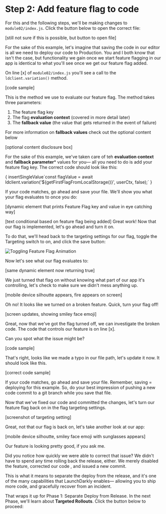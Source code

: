 
# Step 2: Add feature flag to code

For this and the following steps, we'll be making changes to `module02/index.js`. Click the button below to open the correct file:

[still not sure if this is possible, but button to open file]

For the sake of this example, let's imagine that saving the code in our editor is all we need to deploy our code to Production. You and I both know that isn't the case, but functionality we gain once we start feature flagging in our app is identical to what you'll see once we get our feature flag added.

On line [x] of `module02/index.js` you'll see a call to the `ldclient.variation()` method.

[code sample]

This is the method we use to evaluate our feature flag. The method takes three parameters:

1. The feature flag key
2. The flag **evaluation context** (covered in more detail later)
3. The **fallback value** (the value that gets returned in the event of failure)

For more information on **fallback values** check out the optional content below

[optional content disclosure box]

For the sake of this example, we've taken care of teh **evaluation context** and **fallback parameter*** values for you— all you need to do is add your feature flag key. The correct code should look like this:

<SyntaxHighlighter showLineNumbers="true" startingLineNumber={10} language="javascript" style={docco}>
{
insertSingleValue`const flagValue = await ldclient.variation('${getFirstFlagFromLocalStorage()}', userCtx, false);`
}
</SyntaxHighlighter>

If your code matches, go ahead and save your file. We'll show you what your flag evaluates to once you do:

[dynamic element that prints Feature Flag key and value in eye catching way]

[text conditional based on feature flag being added] Great work! Now that our flag is implemented, let's go ahead and turn it on. 

To do that, we'll head back to the targeting settings for our flag, toggle the Targeting switch to on, and click the save button:

![Toggling Feature Flag Animation](/images/toggle-flag.gif)

 Now let's see what our flag evaluates to:

[same dynamic element now returning true]

We just turned that flag on without knowing what part of our app it's controlling, let's check to make sure we didn't mess anything up.

[mobile device silhoutte appears, fire appears on screen]

Oh no! It looks like we turned on a broken feature. Quick, turn your flag off!

[screen updates, showing smiley face emoji]

Great, now that we've got the flag turned off, we can investigate the broken code. The code that controls our feature is on line [x].

Can you spot what the issue might be?

[code sample]

That's right, looks like we made a typo in our file path, let's update it now. It should look like this.

[correct code sample]

If your code matches, go ahead and save your file. Remember, saving = deploying for this example. So, do your best impression of pushing a new code commit to a git branch while you save that file.

Now that we've fixed our code and committed the changes, let's turn our feature flag back on in the flag targeting settings.

[screenshot of targeting setting]

Great, not that our flag is back on, let's take another look at our app:

[mobile device silhoutte, smiley face emoji with sunglasses appears]

Our feature is looking pretty good, if you ask me. 

Did you notice how quickly we were able to correct that issue? We didn't have to spend any time rolling back the release, either. We merely disabled the feature, corrected our code , and issued a new commit.

This is what it means to separate the deploy from the release, and it's one of the many capabilities that LaunchDarkly enables— allowing you to ship more code, and gracefully recover from an incident.

That wraps it up for Phase 1: Separate Deploy from Release. In the next Phase, we'll learn about **Targeted Rollouts**. Click the button below to proceed: